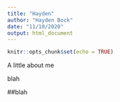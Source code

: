```yaml
---
title: "Hayden"
author: "Hayden Bock"
date: "11/10/2020"
output: html_document
---
```


```r
knitr::opts_chunk$set(echo = TRUE)
```

A little about me

blah
\blah

##blah